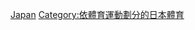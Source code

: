 {{Commons category|Speed skating in Japan}}

[[Category:各國競速滑冰|Japan]]
[[Category:依體育運動劃分的日本體育|Category:依體育運動劃分的日本體育]]